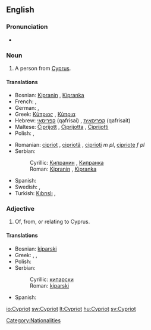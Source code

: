 ==English==

===Pronunciation===
* {{a|UK}} {{IPA|/ˈsɪp.ɹi.ət/}} {{SAMPA|/"sIp.rI.@t/}}

===Noun===
{{en-noun}}

# A person from [[Cyprus]].

====Translations====
{{trans-top|Person from Cyprus}}
* Bosnian: [[Kipranin#Bosnian|Kipranin]] {{m}}, [[Kipranka#Bosnian|Kipranka]] {{f}}
* French: {{t|fr|Chypriote}}, {{t+|fr|Cypriote}}
* German: {{t+|de|Zypriot|m}}, {{t+|de|Zypriotin|f}}
* Greek: [[Κύπριος]] {{m}}, [[Κύπρια]] {{f}}
* Hebrew: [[קפריסאי]] (qafrisai) {{m}}, [[קפריסאית]] (qafrisait) {{f}}
* Maltese: [[Ċiprijott]] {{m}}, [[Ċiprijotta]] {{f}}, [[Ċiprijotti]] {{p}}
* Polish: {{t+|pl|Cypryjczyk|m}}, {{t+|pl|Cypryjka|f}}
{{trans-mid}}
* Romanian: [[cipriot]] {{m}}, [[cipriotă]] {{f}}, [[ciprioţi]] ''m pl'', [[cipriote]] ''f pl''
* Serbian:
*: Cyrillic: [[Кипранин#Serbian|Кипранин]] {{m}}, [[Кипранка#Serbian|Кипранка]] {{f}}
*: Roman: [[Kipranin#Serbian|Kipranin]] {{m}}, [[Kipranka#Serbian|Kipranka]] {{f}}
* Spanish: {{t+|es|chipriota}}
* Swedish: {{t+|sv|cypriot|c}}, {{t-|sv|cypriotiska|c}}
* Turkish: [[Kıbrıslı]] {{m}},{{f}}
{{trans-bottom}}

===Adjective===
{{en-adj|-}}

# Of, from, or relating to Cyprus.

====Translations====
{{trans-top|Of, from or relating to Cyprus}}
* Bosnian: [[kiparski#Bosnian|kiparski]] {{m}}
* Greek: {{t+|el|κυπριακός|m|sc=Grek}}, {{t+|el|κυπριακή|f|sc=Grek}}, {{t+|el|κυπριακό|n|sc=Grek}}
* Polish: {{t+|pl|cypryjski|m}}
* Serbian:
*: Cyrillic: [[кипарски#Serbian|кипарски]] {{m}}
*: Roman: [[kiparski#Serbian|kiparski]] {{m}}
{{trans-mid}}
* Spanish: {{t+|es|chipriota}}
{{trans-bottom}}

[[Category:Nationalities]]

[[io:Cypriot]]
[[sw:Cypriot]]
[[lt:Cypriot]]
[[hu:Cypriot]]
[[sv:Cypriot]]